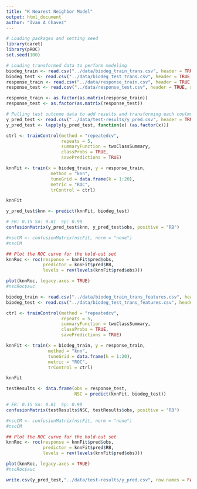 ```yaml
---
title: "K Nearest Neighbor Model"
output: html_document
author: "Ivan A Chavez"
---
```

```r
# Loading packages and setting seed
library(caret)
library(pROC)
set.seed(100)
```
```r
# Loading transformed data to perform modeling
biodeg_train <- read.csv("../data/biodeg_train_trans.csv", header = TRUE, sep = ",")
biodeg_test <- read.csv("../data/biodeg_test_trans.csv", header = TRUE, sep = ",")
response_train <- read.csv("../data/response_train.csv", header = TRUE, sep = ",")
response_test <- read.csv("../data/response_test.csv", header = TRUE, sep = ",")

response_train <- as.factor(as.matrix(response_train))
response_test <- as.factor(as.matrix(response_test))

# Pulling test outcome data to add results and transforming each coulmn to a factor
y_pred_test <- read.csv("../data/test-results/y_pred.csv", header = TRUE, sep = ",")
y_pred_test <- lapply(y_pred_test, function(x) (as.factor(x)))

```
```r

ctrl <- trainControl(method = "repeatedcv",
                     repeats = 5,
                     summaryFunction = twoClassSummary,
                     classProbs = TRUE,
                     savePredictions = TRUE)

knnFit <- train(x = biodeg_train, y = response_train,
                 method = "knn",
                 tuneGrid = data.frame(k = 1:20),
                 metric = "ROC",
                 trControl = ctrl)

knnFit

y_pred_test$knn <- predict(knnFit, biodeg_test)

# ER: 0.15 Sn: 0.81  Sp: 0.90
confusionMatrix(y_pred_test$knn, y_pred_test$obs, positive = "RB")

#nscCM <- confusionMatrix(nscFit, norm = "none")
#nscCM

## Plot the ROC curve for the hold-out set
knnRoc <- roc(response = knnFit$pred$obs,
              predictor = knnFit$pred$RB,
              levels = rev(levels(knnFit$pred$obs)))

plot(knnRoc, legacy.axes = TRUE)
#nscRoc$auc
```
```r

biodeg_train <- read.csv("../data/biodeg_train_trans_features.csv", header = TRUE, sep = ",")
biodeg_test <- read.csv("../data/biodeg_test_trans_features.csv", header = TRUE, sep = ",")
```
```r
ctrl <- trainControl(method = "repeatedcv",
                     repeats = 5,
                     summaryFunction = twoClassSummary,
                     classProbs = TRUE,
                     savePredictions = TRUE)

knnFit <- train(x = biodeg_train, y = response_train,
                method = "knn",
                tuneGrid = data.frame(k = 1:20),
                metric = "ROC",
                trControl = ctrl)

knnFit

testResults <- data.frame(obs = response_test,
                          NSC = predict(knnFit, biodeg_test))

# ER: 0.15 Sn: 0.81  Sp: 0.90
confusionMatrix(testResults$NSC, testResults$obs, positive = "RB")

#nscCM <- confusionMatrix(nscFit, norm = "none")
#nscCM

## Plot the ROC curve for the hold-out set
knnRoc <- roc(response = knnFit$pred$obs,
              predictor = knnFit$pred$RB,
              levels = rev(levels(knnFit$pred$obs)))

plot(knnRoc, legacy.axes = TRUE)
#nscRoc$auc
```
```r

write.csv(y_pred_test,"../data/test-results/y_pred.csv", row.names = FALSE)
```
